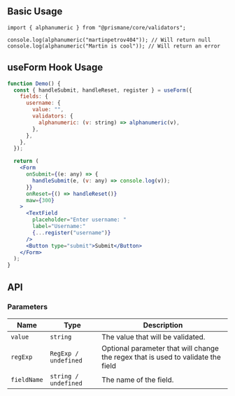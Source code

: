 ## Basic Usage

```tsx
import { alphanumeric } from "@prismane/core/validators";

console.log(alphanumeric("martinpetrov404")); // Will return null
console.log(alphanumeric("Martin is cool")); // Will return an error
```

## useForm Hook Usage

```jsx
function Demo() {
  const { handleSubmit, handleReset, register } = useForm({
    fields: {
      username: {
        value: "",
        validators: {
          alphanumeric: (v: string) => alphanumeric(v),
        },
      },
    },
  });

  return (
    <Form
      onSubmit={(e: any) => {
        handleSubmit(e, (v: any) => console.log(v));
      }}
      onReset={() => handleReset()}
      maw={300}
    >
      <TextField
        placeholder="Enter username: "
        label="Username:"
        {...register("username")}
      />
      <Button type="submit">Submit</Button>
    </Form>
  );
}
```

## API

### Parameters

| Name        | Type                 | Description                                                                      |
| ----------- | -------------------- | -------------------------------------------------------------------------------- |
| `value`     | `string`             | The value that will be validated.                                                |
| `regExp`    | `RegExp / undefined` | Optional parameter that will change the regex that is used to validate the field |
| `fieldName` | `string / undefined` | The name of the field.                                                           |
